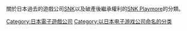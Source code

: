 關於日本過去的遊戲公司[[SNK|SNK]]以及破產後繼承權利的[[SNK_Playmore|SNK Playmore]]的分類。

{{DEFAULTSORT:えすえぬけい}}
{{Commonscat|SNK Playmore}}

[[Category:日本電子遊戲公司|Category:日本電子遊戲公司]]
[[Category:以日本电子游戏公司命名的分类|Category:以日本电子游戏公司命名的分类]]